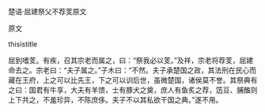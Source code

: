 


楚语·屈建祭父不荐芰原文

原文

thisistitle

屈到嗜芰。有疾，召其宗老而属之，曰：“祭我必以芰。”及祥，宗老将荐芰，屈建命去之。宗老曰：“夫子属之。”子木曰：“不然。夫子承楚国之政，其法刑在民心而藏在王府，上之可以比先王，下之可以训后世，虽微楚国，诸侯莫不誉。其祭典有之曰：国君有牛享，大夫有羊馈，士有豚犬之奠，庶人有鱼炙之荐，笾豆、脯醢则上下共之，不羞珍异，不陈庶侈。夫子不以其私欲干国之典。”遂不用。

